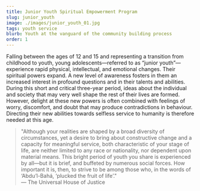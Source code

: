 ```yaml
---
title: Junior Youth Spiritual Empowerment Program
slug: junior_youth
image: ./images/junior_youth_01.jpg
tags: youth service
blurb: Youth at the vanguard of the community building process
order: 1
---
```


Falling between the ages of 12 and 15 and representing a transition from childhood to youth,
young adolescents—referred to as “junior youth”—experience rapid physical, intellectual, and
emotional changes. Their spiritual powers expand. A new level of awareness fosters in them an
increased interest in profound questions and in their talents and abilities. During this short and
critical three-year period, ideas about the individual and society that may very well shape the rest
of their lives are formed. However, delight at these new powers is often combined with feelings of worry,
discomfort, and doubt that may produce contradictions in behaviour. Directing their new abilities
towards selfless service to humanity is therefore needed at this age.

<blockquote>
   "Although your realities are shaped by a broad diversity of circumstances, 
   yet a desire to bring about constructive change and a capacity for meaningful service, 
   both characteristic of your stage of life, are neither limited to any race or nationality, 
   nor dependent upon material means. This bright period of youth you share is experienced by 
   all—but it is brief, and buffeted by numerous social forces. How important it is, then, to 
   strive to be among those who, in the words of ‘Abdu’l-Bahá, ‘plucked the fruit of life’."

   <div className="author">— The Universal House of Justice</div>
</blockquote>
